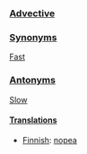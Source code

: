 ===[[Advective]]===

===[[Synonym]]s===
[[Fast]]

===[[Antonym]]s===
[[Slow]]

====[[Translations]]====

*[[Finnish]]: [[nopea]]